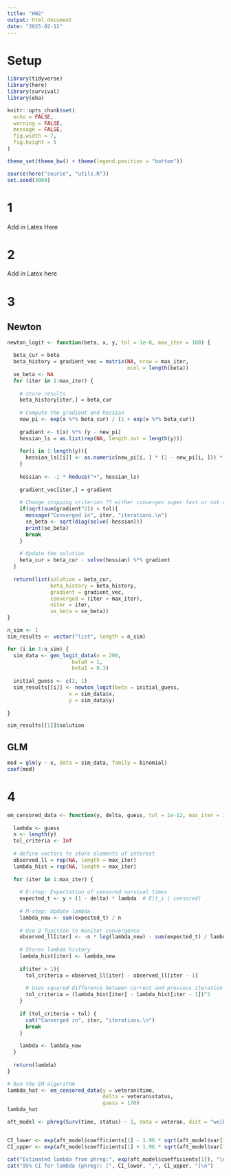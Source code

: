 ```yaml
---
title: "HW2"
output: html_document
date: "2025-02-12"
---
```

# Setup

```r
library(tidyverse)
library(here)
library(survival)
library(eha)

knitr::opts_chunk$set(
  echo = FALSE,
  warning = FALSE,
  message = FALSE,
  fig.width = 7,
  fig.height = 5
)

theme_set(theme_bw() + theme(legend.position = "bottom"))

source(here("source", "utils.R"))
set.seed(3000)
```

# 1

Add in Latex Here


# 2

Add in Latex here

# 3
## Newton
```r
newton_logit <- function(beta, x, y, tol = 1e-8, max_iter = 100) {

  beta_cur = beta
  beta_history = gradient_vec = matrix(NA, nrow = max_iter, 
                                       ncol = length(beta))
  se_beta <- NA
  for (iter in 1:max_iter) {
    
    # store results
    beta_history[iter,] = beta_cur
    
    # Compute the gradient and hessian
    new_pi <- exp(x %*% beta_cur) / (1 + exp(x %*% beta_cur))
    
    gradient <- t(x) %*% (y - new_pi)
    hessian_ls = as.list(rep(NA, length.out = length(y)))
    
    for(i in 1:length(y)){
      hessian_ls[[i]] <- as.numeric(new_pi[i, ] * (1 - new_pi[i, ])) * tcrossprod(x[i,], x[i,])
    }
    
    hessian <- -1 * Reduce("+", hessian_ls)
    
    gradient_vec[iter,] = gradient
    
    # Change stopping criterion ?? either converges super fast or not at all..
    if(sqrt(sum(gradient^2)) < tol){
      message("Converged in", iter, "iterations.\n")
      se_beta <- sqrt(diag(solve(-hessian)))
      print(se_beta)
      break
    }
    
    # Update the solution
    beta_cur = beta_cur - solve(hessian) %*% gradient
  }
  
  return(list(solution = beta_cur, 
              beta_history = beta_history,
              gradient = gradient_vec,
              converged = (iter < max_iter),
              niter = iter,
              se_beta = se_beta))
}
```

```r
n_sim <- 1
sim_results <- vector("list", length = n_sim)

for (i in 1:n_sim) {
  sim_data <- gen_logit_data(n = 200,
                     beta0 = 1,
                     beta1 = 0.3)
  
  initial_guess <- c(2, 1)
  sim_results[[i]] <- newton_logit(beta = initial_guess,
                    x = sim_data$x,
                    y = sim_data$y)
  
}
```

```r
sim_results[[1]]$solution
```

## GLM
```r


mod = glm(y ~ x, data = sim_data, family = binomial)
coef(mod)

```


# 4

```r
em_censored_data <- function(y, delta, guess, tol = 1e-12, max_iter = 100) {
  
  lambda <- guess 
  n <- length(y)
  tol_criteria <- Inf
  
  # define vectors to store elements of interest
  observed_ll = rep(NA, length = max_iter)
  lambda_hist = rep(NA, length = max_iter)
  
  for (iter in 1:max_iter) {
    
    # E-step: Expectation of censored survival times
    expected_t <- y + (1 - delta) * lambda  # E[t_i | censored]
    
    # M-step: Update lambda
    lambda_new <- sum(expected_t) / n
    
    # Use Q function to monitor convergence
    observed_ll[iter] <- -n * log(lambda_new) - sum(expected_t) / lambda_new
    
    # Stores lambda history
    lambda_hist[iter] <- lambda_new
    
    if(iter > 1){
      tol_criteria = observed_ll[iter] - observed_ll[iter - 1]
      
      # Uses squared difference between current and previous iteration of beta
      tol_criteria = (lambda_hist[iter] - lambda_hist[iter - 1])^2
    }
    
    if (tol_criteria < tol) {
      cat("Converged in", iter, "iterations.\n")
      break
    }
    
    lambda <- lambda_new
  }
  
  return(lambda)
}

# Run the EM algorithm
lambda_hat <- em_censored_data(y = veteran$time, 
                               delta = veteran$status, 
                               guess = 170)
lambda_hat

```

```r
aft_model <- phreg(Surv(time, status) ~ 1, data = veteran, dist = "weibull", shape = 1)


CI_lower <- exp(aft_model$coefficients[1] - 1.96 * sqrt(aft_model$var[1, 1]))
CI_upper <- exp(aft_model$coefficients[1] + 1.96 * sqrt(aft_model$var[1, 1]))

cat("Estimated lambda from phreg:", exp(aft_model$coefficients[1]), "\n")
cat("95% CI for lambda (phreg): [", CI_lower, ",", CI_upper, "]\n")
```



